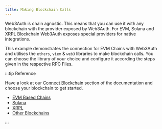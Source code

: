 ```yaml
---
title: Making Blockchain Calls
---
```


Web3Auth is chain agnostic. This means that you can use it with any blockchain with the provider
exposed by Web3Auth. For EVM, Solana and XRPL Blockchain Web3Auth exposes special providers for
native integrations.

This example demonstrates the connection for EVM Chains with Web3Auth and utilises the `ethers`,
`viem` & `web3` libraries to make blockchain calls. You can choose the library of your choice and
configure it according the steps given in the respective RPC Files.

:::tip Reference

Have a look at our [Connect Blockchain](/connect-blockchain/) section of the documentation and
choose your blockchain to get started.

- [EVM Based Chains](/connect-blockchain/evm/ethereum/web)
- [Solana](/connect-blockchain/solana)
- [XRPL](/connect-blockchain/xrpl)
- [Other Blockchains](/connect-blockchain/)

:::
